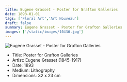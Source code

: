 ```yaml
---
title: Eugene Grasset - Poster for Grafton Galleries
date: 1893-01-01
tags: ['Floral Art','Art Nouveau']
draft: false
summary: Eugene Grasset - Poster for Grafton Galleries
images: ['/static/images/10436.jpg']
---
```


![Eugene Grasset - Poster for Grafton Galleries](/static/images/10436.jpg)

* Title: Poster for Grafton Galleries
* Artist: Eugene Grasset (1845-1917)
* Date: 1893
* Medium: Lithography
* Dimensions: 32 x 23 cm


